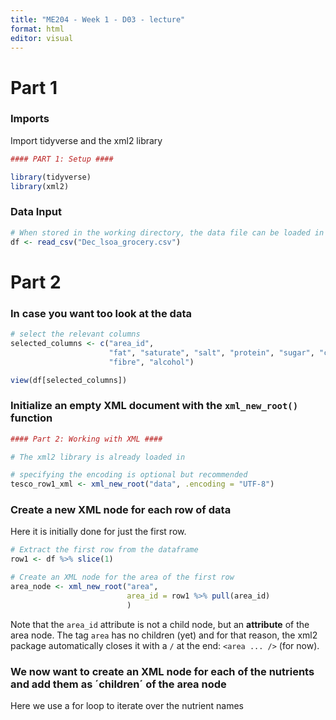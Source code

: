 ```yaml
---
title: "ME204 - Week 1 - D03 - lecture"
format: html
editor: visual
---
```


# Part 1

### Imports

Import tidyverse and the xml2 library

``` r
#### PART 1: Setup ####

library(tidyverse)
library(xml2)
```

### Data Input

``` r
# When stored in the working directory, the data file can be loaded in as such:
df <- read_csv("Dec_lsoa_grocery.csv")
```

# Part 2

### In case you want too look at the data

``` r
# select the relevant columns 
selected_columns <- c("area_id",
                      "fat", "saturate", "salt", "protein", "sugar", "carb",
                      "fibre", "alcohol")

view(df[selected_columns])
```

### Initialize an empty XML document with the `xml_new_root()` function

``` r
#### Part 2: Working with XML ####

# The xml2 library is already loaded in

# specifying the encoding is optional but recommended
tesco_row1_xml <- xml_new_root("data", .encoding = "UTF-8")
```

### Create a new XML node for each row of data
Here it is initially done for just the first row.

``` r
# Extract the first row from the dataframe
row1 <- df %>% slice(1)

# Create an XML node for the area of the first row
area_node <- xml_new_root("area",
                          area_id = row1 %>% pull(area_id)
                          )
```

::: callout-note
Note that the `area_id` attribute is not a child node, but an **attribute** of the area node. The tag `area` has no children (yet) and for that reason, the xml2 package automatically closes it with a `/` at the end: `<area ... />` (for now).
:::

### We now want to create an XML node for each of the nutrients and add them as ´children´ of the area node

Here we use a for loop to iterate over the nutrient names 


